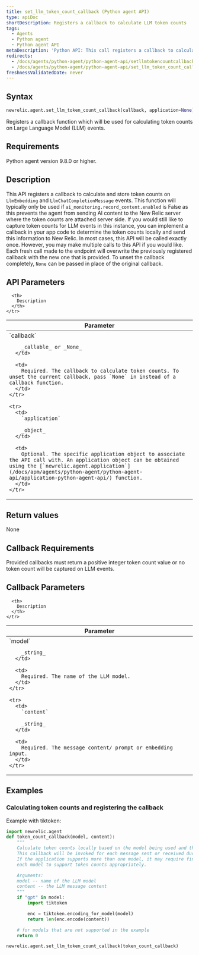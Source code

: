 ```yaml
---
title: set_llm_token_count_callback (Python agent API)
type: apiDoc
shortDescription: Registers a callback to calculate LLM token counts
tags:
  - Agents
  - Python agent
  - Python agent API
metaDescription: 'Python API: This call registers a callback to calculate LLM token counts'
redirects:
  - /docs/agents/python-agent/python-agent-api/setllmtokencountcallback-python-agent-api
  - /docs/agents/python-agent/python-agent-api/set_llm_token_count_callback
freshnessValidatedDate: never
---
```


## Syntax

```py
newrelic.agent.set_llm_token_count_callback(callback, application=None)
```

Registers a callback function which will be used for calculating token counts on Large Language Model (LLM) events.


## Requirements

Python agent version 9.8.0 or higher.


## Description

This API registers a callback to calculate and store token counts on `LlmEmbedding` and `LlmChatCompletionMessage` events.
This function will typically only be used if `ai_monitoring.record_content.enabled` is False as this prevents the agent from sending AI content to the New Relic server where the token counts are attached server side.
If you would still like to capture token counts for LLM events in this instance, you can implement a callback in your app code to determine the token counts locally and send this information to New Relic.
In most cases, this API will be called exactly once. However, you may make multiple calls to this API if you would like.
Each fresh call made to the endpoint will overwrite the previously registered callback with the new one that is provided. To unset the callback completely, `None` can be passed in place of the original callback.

## API Parameters

<table>
  <thead>
    <tr>
      <th width="25%">
        Parameter
      </th>

      <th>
        Description
      </th>
    </tr>
  </thead>

  <tbody>
    <tr>
      <td>
        `callback`

        _callable_ or _None_
      </td>

      <td>
        Required. The callback to calculate token counts. To unset the current callback, pass `None` in instead of a callback function.
      </td>
    </tr>

    <tr>
      <td>
        `application`

        _object_
      </td>

      <td>
        Optional. The specific application object to associate the API call with. An application object can be obtained using the [`newrelic.agent.application`](/docs/apm/agents/python-agent/python-agent-api/application-python-agent-api/) function.
      </td>
    </tr>
  </tbody>
</table>

## Return values

None

## Callback Requirements

Provided callbacks must return a positive integer token count value or no token count will be captured on LLM events.

## Callback Parameters

<table>
  <thead>
    <tr>
      <th width="25%">
        Parameter
      </th>

      <th>
        Description
      </th>
    </tr>
  </thead>

  <tbody>
    <tr>
      <td>
        `model`

        _string_
      </td>

      <td>
        Required. The name of the LLM model.
      </td>
    </tr>

    <tr>
      <td>
        `content`

        _string_
      </td>

      <td>
        Required. The message content/ prompt or embedding input.
      </td>
    </tr>
  </tbody>
</table>

## Examples

### Calculating token counts and registering the callback

Example with tiktoken:

```py
import newrelic.agent
def token_count_callback(model, content):
    """
    Calculate token counts locally based on the model being used and the content.
    This callback will be invoked for each message sent or received during a LLM call.
    If the application supports more than one model, it may require finding libraries for
    each model to support token counts appropriately.

    Arguments:
    model -- name of the LLM model
    content -- the LLM message content
    """
    if "gpt" in model:
        import tiktoken

        enc = tiktoken.encoding_for_model(model)
        return len(enc.encode(content))

    # for models that are not supported in the example
    return 0

newrelic.agent.set_llm_token_count_callback(token_count_callback)
```
